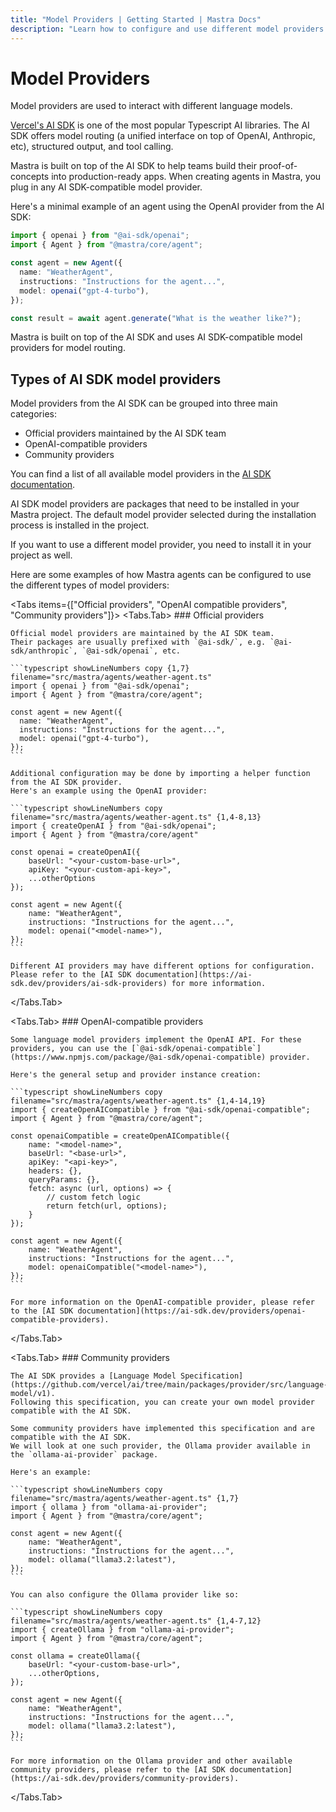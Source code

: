 ```yaml
---
title: "Model Providers | Getting Started | Mastra Docs"
description: "Learn how to configure and use different model providers with Mastra."
---
```



# Model Providers

Model providers are used to interact with different language models.

[Vercel's AI SDK](https://sdk.vercel.ai) is one of the most popular Typescript AI libraries.
The AI SDK offers model routing (a unified interface on top of OpenAI, Anthropic, etc), structured output, and tool calling.

Mastra is built on top of the AI SDK to help teams build their proof-of-concepts into production-ready apps.
When creating agents in Mastra, you plug in any AI SDK-compatible model provider.

Here's a minimal example of an agent using the OpenAI provider from the AI SDK:

```typescript showLineNumbers copy {1,7} filename="src/mastra/agents/weather-agent.ts"
import { openai } from "@ai-sdk/openai";
import { Agent } from "@mastra/core/agent";

const agent = new Agent({
  name: "WeatherAgent",
  instructions: "Instructions for the agent...",
  model: openai("gpt-4-turbo"),
});

const result = await agent.generate("What is the weather like?");
```

<Callout>
Mastra is built on top of the AI SDK and uses AI SDK-compatible model providers for model routing.
</Callout>

## Types of AI SDK model providers

Model providers from the AI SDK can be grouped into three main categories:

- Official providers maintained by the AI SDK team
- OpenAI-compatible providers
- Community providers

You can find a list of all available model providers in the [AI SDK documentation](https://ai-sdk.dev/providers/ai-sdk-providers).

<Callout>
AI SDK model providers are packages that need to be installed in your Mastra project.
The default model provider selected during the installation process is installed in the project.

If you want to use a different model provider, you need to install it in your project as well.
</Callout>

Here are some examples of how Mastra agents can be configured to use the different types of model providers:

<Tabs items={["Official providers", "OpenAI compatible providers", "Community providers"]}>
  <Tabs.Tab>
    ### Official providers

    Official model providers are maintained by the AI SDK team.
    Their packages are usually prefixed with `@ai-sdk/`, e.g. `@ai-sdk/anthropic`, `@ai-sdk/openai`, etc.

    ```typescript showLineNumbers copy {1,7} filename="src/mastra/agents/weather-agent.ts"
    import { openai } from "@ai-sdk/openai";
    import { Agent } from "@mastra/core/agent";

    const agent = new Agent({
      name: "WeatherAgent",
      instructions: "Instructions for the agent...",
      model: openai("gpt-4-turbo"),
    });
    ```

    Additional configuration may be done by importing a helper function from the AI SDK provider.
    Here's an example using the OpenAI provider:

    ```typescript showLineNumbers copy filename="src/mastra/agents/weather-agent.ts" {1,4-8,13}
    import { createOpenAI } from "@ai-sdk/openai";
    import { Agent } from "@mastra/core/agent"

    const openai = createOpenAI({
        baseUrl: "<your-custom-base-url>",
        apiKey: "<your-custom-api-key>",
        ...otherOptions
    });

    const agent = new Agent({
        name: "WeatherAgent",
        instructions: "Instructions for the agent...",
        model: openai("<model-name>"),
    });
    ```

    Different AI providers may have different options for configuration. Please refer to the [AI SDK documentation](https://ai-sdk.dev/providers/ai-sdk-providers) for more information.
  </Tabs.Tab>

  <Tabs.Tab>
    ### OpenAI-compatible providers

    Some language model providers implement the OpenAI API. For these providers, you can use the [`@ai-sdk/openai-compatible`](https://www.npmjs.com/package/@ai-sdk/openai-compatible) provider.

    Here's the general setup and provider instance creation:

    ```typescript showLineNumbers copy filename="src/mastra/agents/weather-agent.ts" {1,4-14,19}
    import { createOpenAICompatible } from "@ai-sdk/openai-compatible";
    import { Agent } from "@mastra/core/agent";

    const openaiCompatible = createOpenAICompatible({
        name: "<model-name>",
        baseUrl: "<base-url>",
        apiKey: "<api-key>",
        headers: {},
        queryParams: {},
        fetch: async (url, options) => {
            // custom fetch logic
            return fetch(url, options);
        }
    });

    const agent = new Agent({
        name: "WeatherAgent",
        instructions: "Instructions for the agent...",
        model: openaiCompatible("<model-name>"),
    });
    ```

    For more information on the OpenAI-compatible provider, please refer to the [AI SDK documentation](https://ai-sdk.dev/providers/openai-compatible-providers).
    
  </Tabs.Tab>

  <Tabs.Tab>
    ### Community providers

    The AI SDK provides a [Language Model Specification](https://github.com/vercel/ai/tree/main/packages/provider/src/language-model/v1).
    Following this specification, you can create your own model provider compatible with the AI SDK.

    Some community providers have implemented this specification and are compatible with the AI SDK.
    We will look at one such provider, the Ollama provider available in the `ollama-ai-provider` package.

    Here's an example:

    ```typescript showLineNumbers copy filename="src/mastra/agents/weather-agent.ts" {1,7}
    import { ollama } from "ollama-ai-provider";
    import { Agent } from "@mastra/core/agent";

    const agent = new Agent({
        name: "WeatherAgent",
        instructions: "Instructions for the agent...",
        model: ollama("llama3.2:latest"),
    });
    ```

    You can also configure the Ollama provider like so:

    ```typescript showLineNumbers copy filename="src/mastra/agents/weather-agent.ts" {1,4-7,12}
    import { createOllama } from "ollama-ai-provider";
    import { Agent } from "@mastra/core/agent";

    const ollama = createOllama({
        baseUrl: "<your-custom-base-url>",
        ...otherOptions,
    });

    const agent = new Agent({
        name: "WeatherAgent",
        instructions: "Instructions for the agent...",
        model: ollama("llama3.2:latest"),
    });
    ```

    For more information on the Ollama provider and other available community providers, please refer to the [AI SDK documentation](https://ai-sdk.dev/providers/community-providers).
  </Tabs.Tab>
</Tabs>
